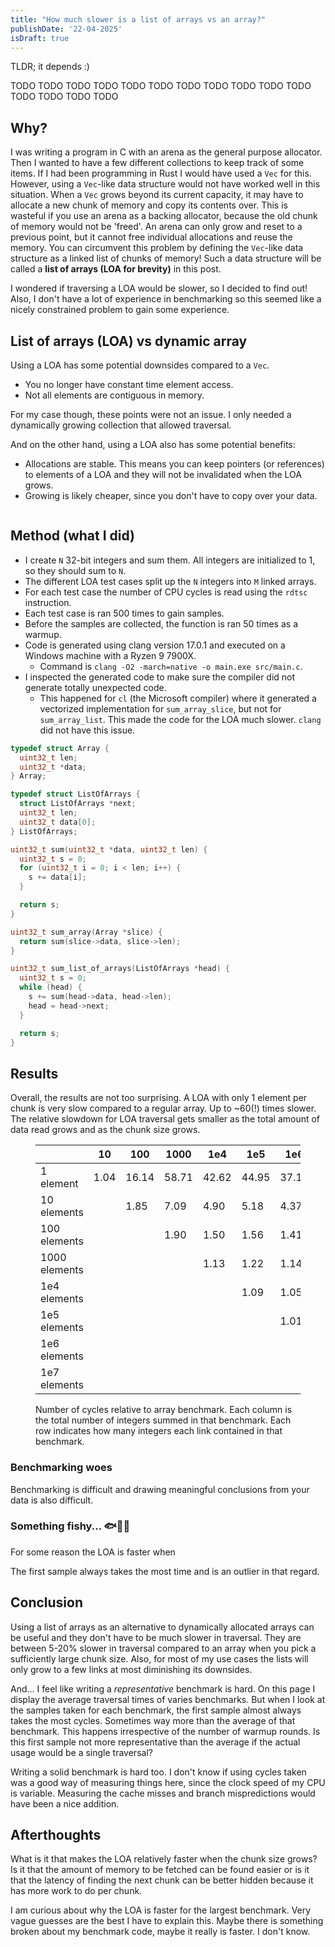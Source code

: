 ---
title: "How much slower is a list of arrays vs an array?"
publishDate: '22-04-2025'
isDraft: true
---


TLDR; it depends :) 

TODO
TODO
TODO
TODO
TODO
TODO
TODO
TODO
TODO
TODO
TODO
TODO
TODO
TODO
TODO

## Why?

I was writing a program in C with an arena as the general purpose allocator.
Then I wanted to have a few different collections to keep track of some items.
If I had been programming in Rust I would have used a `Vec` for this.
However, using a `Vec`-like data structure would not have worked well in this situation.
When a `Vec` grows beyond its current capacity, it may have to allocate a new chunk of memory and copy its contents over.
This is wasteful if you use an arena as a backing allocator, because the old chunk of memory would not be 'freed'.
An arena can only grow and reset to a previous point, but it cannot free individual allocations and reuse the memory.
You can circumvent this problem by defining the `Vec`-like data structure as a linked list of chunks of memory!
Such a data structure will be called a __list of arrays (LOA for brevity)__ in this post.

I wondered if traversing a LOA would be slower, so I decided to find out!
Also, I don't have a lot of experience in benchmarking so this seemed like a nicely constrained problem to gain some experience.

## List of arrays (LOA) vs dynamic array

Using a LOA has some potential downsides compared to a `Vec`.

- You no longer have constant time element access.
- Not all elements are contiguous in memory.

For my case though, these points were not an issue.
I only needed a dynamically growing collection that allowed traversal.

And on the other hand, using a LOA also has some potential benefits:

- Allocations are stable.
  This means you can keep pointers (or references) to elements of a LOA and they will not be invalidated when the LOA grows.
- Growing is likely cheaper, since you don't have to copy over your data.

<Image 
  src={branch}
  loading="eager"
  format="png"
  style="align-self: end;"
  alt=""
/>

## Method (what I did)

- I create `N` 32-bit integers and sum them.
  All integers are initialized to 1, so they should sum to `N`.
- The different LOA test cases split up the `N` integers into `M` linked arrays.
- For each test case the number of CPU cycles is read using the `rdtsc` instruction.
- Each test case is ran 500 times to gain samples.
- Before the samples are collected, the function is ran 50 times as a warmup.
- Code is generated using clang version 17.0.1 and executed on a Windows machine with a Ryzen 9 7900X.
    - Command is `clang -O2 -march=native -o main.exe src/main.c`.
- I inspected the generated code to make sure the compiler did not generate totally unexpected code.
    - This happened for `cl` (the Microsoft compiler) where it generated a vectorized implementation for `sum_array_slice`, but not for `sum_array_list`.
      This made the code for the LOA much slower.
      `clang` did not have this issue.

```c
typedef struct Array {
  uint32_t len;
  uint32_t *data;
} Array;

typedef struct ListOfArrays {
  struct ListOfArrays *next;
  uint32_t len;
  uint32_t data[0];
} ListOfArrays;

uint32_t sum(uint32_t *data, uint32_t len) {
  uint32_t s = 0;
  for (uint32_t i = 0; i < len; i++) {
    s += data[i];
  }

  return s;
}

uint32_t sum_array(Array *slice) {
  return sum(slice->data, slice->len);
}

uint32_t sum_list_of_arrays(ListOfArrays *head) {
  uint32_t s = 0;
  while (head) {
    s += sum(head->data, head->len);
    head = head->next;
  }

  return s;
}
```

## Results

Overall, the results are not too surprising.
A LOA with only 1 element per chunk is very slow compared to a regular array.
Up to ~60(!) times slower.
The relative slowdown for LOA traversal gets smaller as the total amount of data read grows and as the chunk size grows.

<figure>

| ️| 10   |   100 |   1000 | 1e4   |   1e5 |   1e6 |   1e7 |   1e8 |
|------------|------|-------|-------|-------|-------|-------|-------|-------|
| 1 element         | 1.04 | 16.14 | 58.71 | 42.62 | 44.95 | 37.10 | 27.21 | 13.10 |
| 10  elements      |      |  1.85 |  7.09 |  4.90 |  5.18 |  4.37 |  3.64 |  1.62 |
| 100 elements      |      |       |  1.90 |  1.50 |  1.56 |  1.41 |  1.62 |  0.94 |
| 1000 elements     |      |       |       |  1.13 |  1.22 |  1.14 |  1.18 |  0.90 |
| 1e4 elements      |      |       |       |       |  1.09 |  1.05 |  1.11 |  0.91 |
| 1e5 elements      |      |       |       |       |       |  1.01 |  1.10 |  0.90 |
| 1e6 elements      |      |       |       |       |       |       |  1.10 |  0.90 |
| 1e7 elements      |      |       |       |       |       |       |       |  0.90 |

<figcaption>
  Number of cycles relative to array benchmark.
  Each column is the total number of integers summed in that benchmark.
  Each row indicates how many integers each link contained in that benchmark.
</figcaption>

</figure>

### Benchmarking woes

Benchmarking is difficult and drawing meaningful conclusions from your data is also difficult.

### Something fishy... 🐟👃🏻

For some reason the LOA is faster when 

The first sample always takes the most time and is an outlier in that regard.

## Conclusion

Using a list of arrays as an alternative to dynamically allocated arrays can be useful and they don't have to be much slower in traversal.
They are between 5-20% slower in traversal compared to an array when you pick a sufficiently large chunk size.
Also, for most of my use cases the lists will only grow to a few links at most diminishing its downsides.

And... I feel like writing a _representative_ benchmark is hard.
On this page I display the average traversal times of varies benchmarks.
But when I look at the samples taken for each benchmark, the first sample almost always takes the most cycles.
Sometimes way more than the average of that benchmark.
This happens irrespective of the number of warmup rounds.
Is this first sample not more representative than the average if the actual usage would be a single traversal?

Writing a solid benchmark is hard too.
I don't know if using cycles taken was a good way of measuring things here, since the clock speed of my CPU is variable.
Measuring the cache misses and branch mispredictions would have been a nice addition.

## Afterthoughts

What is it that makes the LOA relatively faster when the chunk size grows?
Is it that the amount of memory to be fetched can be found easier or is it that the latency of finding the next chunk can be better hidden because it has more work to do per chunk.

I am curious about why the LOA is faster for the largest benchmark.
Very vague guesses are the best I have to explain this.
Maybe there is something broken about my benchmark code, maybe it really is faster.
I don't know.
